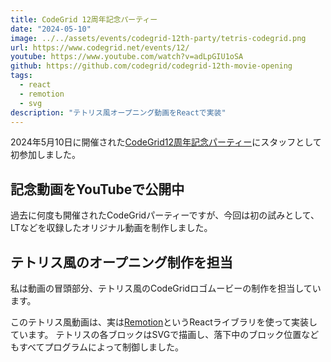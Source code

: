 ```yaml
---
title: CodeGrid 12周年記念パーティー
date: "2024-05-10"
image: ../../assets/events/codegrid-12th-party/tetris-codegrid.png
url: https://www.codegrid.net/events/12/
youtube: https://www.youtube.com/watch?v=adLpGIU1oSA
github: https://github.com/codegrid/codegrid-12th-movie-opening
tags:
  - react
  - remotion
  - svg
description: "テトリス風オープニング動画をReactで実装"
---
```



2024年5月10日に開催された[CodeGrid12周年記念パーティー](https://www.codegrid.net/events/12/)にスタッフとして初参加しました。

## 記念動画をYouTubeで公開中

過去に何度も開催されたCodeGridパーティーですが、今回は初の試みとして、LTなどを収録したオリジナル動画を制作しました。

<YouTube id="adLpGIU1oSA" />

## テトリス風のオープニング制作を担当

私は動画の冒頭部分、テトリス風のCodeGridロゴムービーの制作を担当しています。

<ContentWithImage src={img_OpeningMoviewGif} optimization={false} />

このテトリス風動画は、実は[Remotion](https://www.remotion.dev/)というReactライブラリを使って実装しています。
テトリスの各ブロックはSVGで描画し、落下中のブロック位置などもすべてプログラムによって制御しました。
